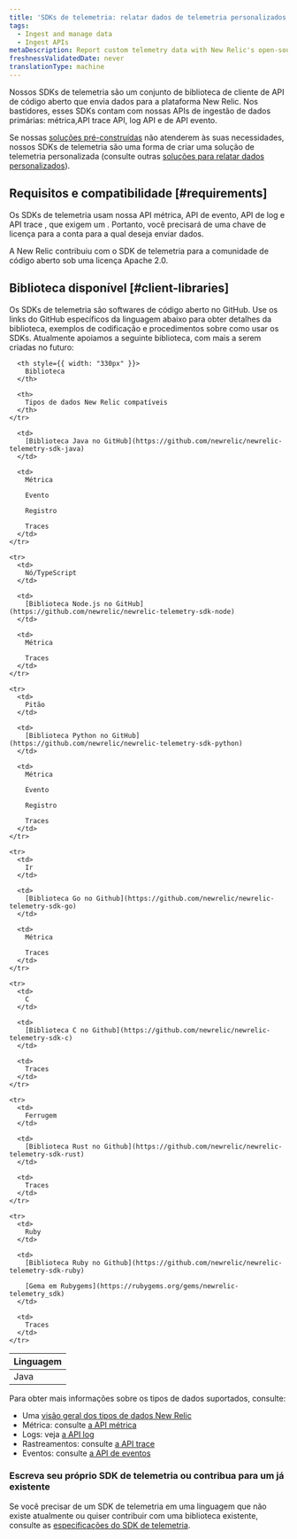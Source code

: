 ```yaml
---
title: 'SDKs de telemetria: relatar dados de telemetria personalizados'
tags:
  - Ingest and manage data
  - Ingest APIs
metaDescription: Report custom telemetry data with New Relic's open-source Telemetry SDKs.
freshnessValidatedDate: never
translationType: machine
---
```


Nossos SDKs de telemetria são um conjunto de biblioteca de cliente de API de código aberto que envia dados para a plataforma New Relic. Nos bastidores, esses SDKs contam com nossas APIs de ingestão de dados primárias: métrica,API trace API, log API e de API evento.

Se nossas [soluções pré-construídas](https://newrelic.com/instant-observability) não atenderem às suas necessidades, nossos SDKs de telemetria são uma forma de criar uma solução de telemetria personalizada (consulte outras [soluções para relatar dados personalizados](/docs/data-apis/custom-data/intro-custom-data)).

## Requisitos e compatibilidade [#requirements]

Os SDKs de telemetria usam nossa API métrica, API de evento, API de log e API trace , que exigem um <InlinePopover type="licenseKey"/>. Portanto, você precisará de uma chave de licença para a conta para a qual deseja enviar dados.

<Callout variant="tip">
  A New Relic contribuiu com o SDK de telemetria para a comunidade de código aberto sob uma licença Apache 2.0.
</Callout>

## Biblioteca disponível [#client-libraries]

Os SDKs de telemetria são softwares de código aberto no GitHub. Use os links do GitHub específicos da linguagem abaixo para obter detalhes da biblioteca, exemplos de codificação e procedimentos sobre como usar os SDKs. Atualmente apoiamos a seguinte biblioteca, com mais a serem criadas no futuro:

<table>
  <thead>
    <tr>
      <th style={{ width: "190px" }}>
        Linguagem
      </th>

      <th style={{ width: "330px" }}>
        Biblioteca
      </th>

      <th>
        Tipos de dados New Relic compatíveis
      </th>
    </tr>
  </thead>

  <tbody>
    <tr>
      <td>
        Java
      </td>

      <td>
        [Biblioteca Java no GitHub](https://github.com/newrelic/newrelic-telemetry-sdk-java)
      </td>

      <td>
        Métrica

        Evento

        Registro

        Traces
      </td>
    </tr>

    <tr>
      <td>
        Nó/TypeScript
      </td>

      <td>
        [Biblioteca Node.js no GitHub](https://github.com/newrelic/newrelic-telemetry-sdk-node)
      </td>

      <td>
        Métrica

        Traces
      </td>
    </tr>

    <tr>
      <td>
        Pitão
      </td>

      <td>
        [Biblioteca Python no GitHub](https://github.com/newrelic/newrelic-telemetry-sdk-python)
      </td>

      <td>
        Métrica

        Evento

        Registro

        Traces
      </td>
    </tr>

    <tr>
      <td>
        Ir
      </td>

      <td>
        [Biblioteca Go no Github](https://github.com/newrelic/newrelic-telemetry-sdk-go)
      </td>

      <td>
        Métrica

        Traces
      </td>
    </tr>

    <tr>
      <td>
        C
      </td>

      <td>
        [Biblioteca C no Github](https://github.com/newrelic/newrelic-telemetry-sdk-c)
      </td>

      <td>
        Traces
      </td>
    </tr>

    <tr>
      <td>
        Ferrugem
      </td>

      <td>
        [Biblioteca Rust no Github](https://github.com/newrelic/newrelic-telemetry-sdk-rust)
      </td>

      <td>
        Traces
      </td>
    </tr>

    <tr>
      <td>
        Ruby
      </td>

      <td>
        [Biblioteca Ruby no Github](https://github.com/newrelic/newrelic-telemetry-sdk-ruby)

        [Gema em Rubygems](https://rubygems.org/gems/newrelic-telemetry_sdk)
      </td>

      <td>
        Traces
      </td>
    </tr>
  </tbody>
</table>

Para obter mais informações sobre os tipos de dados suportados, consulte:

* Uma [visão geral dos tipos de dados New Relic](/docs/telemetry-data-platform/ingest-manage-data/understand-data/new-relic-data-types)
* Métrica: consulte [a API métrica](/docs/data-ingest-apis/get-data-new-relic/metric-api/introduction-metric-api)
* Logs: veja [a API log](/docs/telemetry-data-platform/get-data/apis/introduction-log-api)
* Rastreamentos: consulte [a API trace](/docs/understand-dependencies/distributed-tracing/trace-api/introduction-trace-api)
* Eventos: consulte [a API de eventos](/docs/telemetry-data-platform/ingest-manage-data/ingest-apis/intro-event-api)

### Escreva seu próprio SDK de telemetria ou contribua para um já existente

Se você precisar de um SDK de telemetria em uma linguagem que não existe atualmente ou quiser contribuir com uma biblioteca existente, consulte as [especificações do SDK de telemetria](https://github.com/newrelic/newrelic-telemetry-sdk-specs).